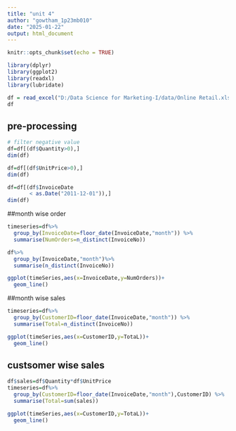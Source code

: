 ---
title: "unit 4"
author: "gowtham_1p23mb010"
date: "2025-01-22"
output: html_document
---

```{r setup, include=FALSE}
knitr::opts_chunk$set(echo = TRUE)
```
```{r}
library(dplyr)
library(ggplot2)
library(readxl)
library(lubridate)
```

```{r}
df = read_excel("D:/Data Science for Marketing-I/data/Online Retail.xlsx")
df
```
## pre-processing##
```{r}
# filter negative value
df=df[(df$Quantity>0),]
dim(df)
```

```{r}
df=df[(df$UnitPrice>0),]
dim(df)
```

```{r}
df=df[(df$InvoiceDate
       < as.Date("2011-12-01")),]
dim(df)
```
##month wise order
```{r}
timeseries=df%>%
  group_by(InvoiceDate=floor_date(InvoiceDate,"month")) %>%
  summarise(NumOrders=n_distinct(InvoiceNo))
```

```{r}
df%>%
  group_by(InvoiceDate,"month")%>%
  summarise(n_distinct(InvoiceNo))
```



```{r}
ggplot(timeSeries,aes(x=InvoiceDate,y=NumOrders))+
  geom_line()
```

##month wise sales
```{r}
timeseries=df%>%
  group_by(CustomerID=floor_date(InvoiceDate,"month")) %>%
  summarise(Total=n_distinct(InvoiceNo))
```
```{r}
ggplot(timeSeries,aes(x=CustomerID,y=TotaL))+
  geom_line()
```


## custsomer wise sales
```{r}
df$sales=df$Quantity*df$UnitPrice
timeseries=df%>%
  group_by(CustomerID=floor_date(InvoiceDate,"month"),CustomerID) %>%
  summarise(Total=sum(sales))

```

```{r}
ggplot(timeSeries,aes(x=CustomerID,y=TotaL))+
  geom_line()
```

